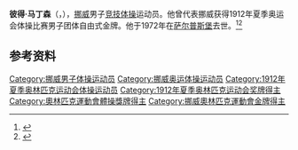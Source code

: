 {{NoteTA|G1=Sports}}
'''彼得·马丁森'''（{{lang-no|Petter Martinsen}}，{{bd|1887年|5月14日|1972年|12月27日}}），[[挪威|挪威]]男子[[竞技体操|竞技体操]]运动员。他曾代表挪威获得1912年夏季奥运会体操比赛男子团体自由式金牌。他于1972年在[[萨尔普斯堡|萨尔普斯堡]]去世。<ref>{{Cite web|title=Petter MARTINSEN|url=https://www.olympic.org/petter-martinsen|accessdate=2021-03-30|work=International Olympic Committee|archive-date=2017-11-17|archive-url=https://web.archive.org/web/20171117014929/https://www.olympic.org/Petter-Martinsen|dead-url=no}}</ref><ref>{{cite web|url=https://www.olympedia.org/athletes/30822|title=Petter Martinsen|work=Olympedia|accessdate=2021-03-31|archive-date=2021-09-15|archive-url=https://web.archive.org/web/20210915113047/https://www.olympedia.org/athletes/30822|dead-url=no}}</ref>

== 参考资料 ==
{{reflist}}

{{Authority control}}
{{DEFAULTSORT:Martinsen, Petter}}
[[Category:挪威男子体操运动员|Category:挪威男子体操运动员]]
[[Category:挪威奥运体操运动员|Category:挪威奥运体操运动员]]
[[Category:1912年夏季奥林匹克运动会体操运动员|Category:1912年夏季奥林匹克运动会体操运动员]]
[[Category:1912年夏季奥林匹克运动会奖牌得主|Category:1912年夏季奥林匹克运动会奖牌得主]]
[[Category:奧林匹克運動會體操獎牌得主|Category:奧林匹克運動會體操獎牌得主]]
[[Category:挪威奧林匹克運動會金牌得主|Category:挪威奧林匹克運動會金牌得主]]